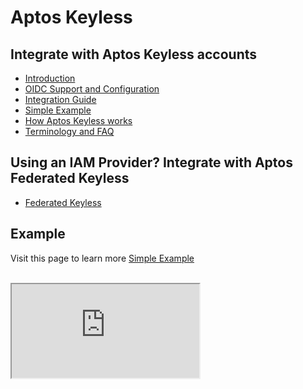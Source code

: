 # Aptos Keyless

## Integrate with Aptos Keyless accounts

- [Introduction](aptos-keyless/introduction.mdx)
- [OIDC Support and Configuration](aptos-keyless/oidc-support.mdx)
- [Integration Guide](aptos-keyless/integration-guide.mdx)
- [Simple Example](aptos-keyless/simple-example.mdx)
- [How Aptos Keyless works](aptos-keyless/how-keyless-works.mdx)
- [Terminology and FAQ](aptos-keyless/other.mdx)

## Using an IAM Provider? Integrate with Aptos Federated Keyless
- [Federated Keyless](aptos-keyless/aptos-federated-keyless.mdx)

## Example

Visit this page to learn more [Simple Example](aptos-keyless/simple-example.mdx)

<br/>

 <iframe
  src="https://stackblitz.com/edit/vitejs-vite-3fuvtu?embed=1&file=README.md"
  style={{
    width: "100%",
    height: "800px",
    border: "0",
    borderRadius: "4px",
    overflow: "hidden",
  }}
  title="aptos-keyless-example"
  allow="accelerometer; ambient-light-sensor; camera; encrypted-media; geolocation; gyroscope; hid; microphone; midi; payment; usb; vr; xr-spatial-tracking"
  sandbox="allow-forms allow-modals allow-popups allow-presentation allow-same-origin allow-scripts"
></iframe>

